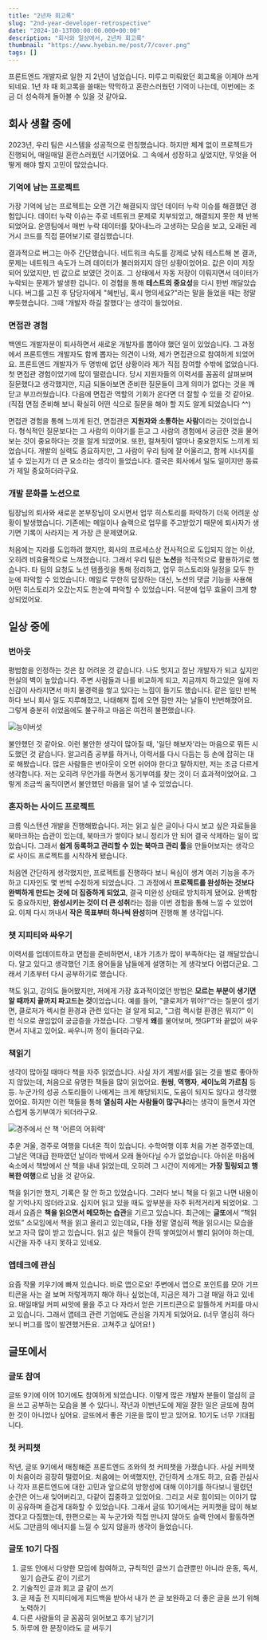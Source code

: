 ```yaml
---
title: "2년차 회고록"
slug: "2nd-year-developer-retrospective"
date: "2024-10-13T00:00:00.000+00:00"
description: "회사와 일상에서, 2년차 회고록"
thumbnail: "https://www.hyebin.me/post/7/cover.png"
tags: []
---
```


프론트엔드 개발자로 일한 지 2년이 넘었습니다. 미루고 미뤄왔던 회고록을 이제야 쓰게 되네요. 1년 차 때 회고록을 쓸때는 막막하고 혼란스러웠던 기억이 나는데, 이번에는 조금 더 성숙하게 돌아볼 수 있을 것 같아요.

## 회사 생활 중에

2023년, 우리 팀은 시스템을 성공적으로 런칭했습니다. 하지만 체계 없이 프로젝트가 진행되어, 매일매일 혼란스러웠던 시기였어요. 그 속에서 성장하고 싶었지만, 무엇을 어떻게 해야 할지 고민이 많았습니다.

### 기억에 남는 프로젝트

가장 기억에 남는 프로젝트는 오랜 기간 해결되지 않던 데이터 누락 이슈를 해결했던 경험입니다. 데이터 누락 이슈는 주로 네트워크 문제로 치부되었고, 해결되지 못한 채 반복되었어요. 운영팀에서 매번 누락 데이터를 찾아내느라 고생하는 모습을 보고, 오래된 레거시 코드를 직접 뜯어보기로 결심했습니다.

결과적으로 버그는 아주 간단했습니다. 네트워크 속도를 강제로 낮춰 테스트해 본 결과, 문제는 네트워크 속도가 느려 데이터가 불러와지지 않던 상황이었어요. 값은 이미 저장되어 있었지만, 빈 값으로 보였던 것이죠. 그 상태에서 자동 저장이 이뤄지면서 데이터가 누락되는 문제가 발생한 겁니다. 이 경험을 통해 **테스트의 중요성**을 다시 한번 깨달았습니다. 버그를 고친 후 담당자에게 "혜빈님, 혹시 명의세요?"라는 말을 들었을 때는 정말 뿌듯했습니다. 그때 '개발자 하길 잘했다'는 생각이 들었어요.

### 면접관 경험

백엔드 개발자분이 퇴사하면서 새로운 개발자를 뽑아야 했던 일이 있었습니다. 그 과정에서 프론트엔드 개발자도 함께 뽑자는 의견이 나와, 제가 면접관으로 참여하게 되었어요. 프론트엔드 개발자가 두 명밖에 없던 상황이라 제가 직접 참여할 수밖에 없었습니다. 첫 면접관 경험이었기에 많이 떨렸습니다. 당시 지원자들의 이력서를 꼼꼼히 살펴보며 질문했다고 생각했지만, 지금 되돌아보면 준비한 질문들이 크게 의미가 없다는 것을 깨닫고 부끄러웠습니다. 다음에 면접관 역할의 기회가 온다면 더 잘할 수 있을 것 같아요. (직접 면접 준비해 보니 확실히 어떤 식으로 질문을 해야 할 지도 알게 되었습니다 ^^)

면접관 경험을 통해 느끼게 된건, 면접관은 **지원자와 소통하는 사람**이라는 것이었습니다. 형식적인 질문보다는 그 사람의 이야기를 듣고 그 사람의 경험에서 궁금한 것을 물어보는 것이 중요하다는 것을 알게 되었어요. 또한, 컬쳐핏이 얼마나 중요한지도 느끼게 되었습니다. 개발의 실력도 중요하지만, 그 사람이 우리 팀에 잘 어울리고, 함께 시너지를 낼 수 있는지가 더 큰 요소라는 생각이 들었습니다. 결국은 회사에서 일도 일이지만 동료가 제일 중요하더라구요.

### 개발 문화를 노션으로

팀장님의 퇴사와 새로운 본부장님이 오시면서 업무 히스토리를 파악하기 더욱 어려운 상황이 발생했습니다. 기존에는 메일이나 슬랙으로 업무를 주고받았기 때문에 퇴사자가 생기면 기록이 사라지는 게 가장 큰 문제였어요.

처음에는 지라를 도입하려 했지만, 회사의 프로세스상 전사적으로 도입되지 않는 이상, 오히려 비효율적으로 느껴졌습니다. 그래서 우리 팀은 **노션**을 적극적으로 활용하기로 했습니다. 타 팀의 요청도 노션 템플릿을 통해 정리하고, 업무 히스토리와 일정을 모두 한눈에 파악할 수 있었습니다. 메일로 무한히 답장하는 대신, 노션의 댓글 기능을 사용해 어떤 히스토리가 오갔는지도 한눈에 파악할 수 있었습니다. 덕분에 업무 효율이 크게 향상되었어요.

## 일상 중에

### 번아웃

평범함을 인정하는 것은 참 어려운 것 같습니다. 나도 멋지고 잘난 개발자가 되고 싶지만 현실의 벽이 높았습니다. 주변 사람들과 나를 비교하게 되고, 지금까지 하고있은 일에 자신감이 사라지면서 마치 물경력을 쌓고 있다는 느낌이 들기도 했습니다. 같은 일만 반복하다 보니 회사 일도 지루해졌고, 나태해져 집에 오면 잠만 자는 날들이 빈번해졌어요. 그렇게 충분히 쉬었음에도 불구하고 마음은 여전히 불편했습니다.

![능이버섯](/post/7/2.png)

불안했던 것 같아요. 이런 불안한 생각이 많아질 때, '일단 해보자'라는 마음으로 뭐든 시도했던 것 같습니다. 알고리즘 공부를 하거나, 이력서를 다시 다듬는 등 손에 잡히는 대로 해봤습니다. 많은 사람들은 번아웃이 오면 쉬어야 한다고 말하지만, 저는 조금 다르게 생각합니다. 저는 오히려 무언가를 하면서 동기부여를 찾는 것이 더 효과적이었어요. 그렇게 조금씩 움직이면서 불안했던 마음을 덜어 낼 수 있었습니다.

### 혼자하는 사이드 프로젝트

크롬 익스텐션 개발을 진행해봤습니다. 저는 읽고 싶은 글이나 다시 보고 싶은 자료들을 북마크하는 습관이 있는데, 북마크가 쌓이다 보니 정리가 안 되어 결국 삭제하는 일이 많았습니다. 그래서 **쉽게 등록하고 관리할 수 있는 북마크 관리 툴**을 만들어보자는 생각으로 사이드 프로젝트를 시작하게 됐습니다.

처음엔 간단하게 생각했지만, 프로젝트를 진행하다 보니 욕심이 생겨 여러 기능을 추가하고 디자인도 몇 번씩 수정하게 되었습니다. 그 과정에서 **프로젝트를 완성하는 것보다 완벽하게 만드는 것에 더 집중하게 되었고**, 결국 미완성 상태로 방치하게 됐어요. 완벽함도 중요하지만, **완성시키는 것이 더 큰 성취**라는 점을 이번 경험을 통해 느낄 수 있었어요. 이제 다시 꺼내서 **작은 목표부터 하나씩 완성**하며 진행해 볼 생각입니다.

### 챗 지피티와 싸우기

이력서를 업데이트하고 면접을 준비하면서, 내가 기초가 많이 부족하다는 걸 깨달았습니다. 알고 있다고 생각했던 기초 용어들을 남들에게 설명하는 게 생각보다 어렵더군요. 그래서 기초부터 다시 공부하기로 했습니다.

책도 읽고, 강의도 들어봤지만, 저에게 가장 효과적이었던 방법은 **모르는 부분이 생기면 알 때까지 끝까지 파고드는 것**이었습니다. 예를 들어, "클로저가 뭐야?"라는 질문이 생기면, 클로저가 렉시컬 환경과 관련 있다는 걸 알게 되고, "그럼 렉시컬 환경은 뭐지?" 이런 식으로 끊임없이 궁금증을 가졌습니다. 그렇게 **왜**를 물어보며, 챗GPT와 끝없이 싸우면서 지내고 있어요. 싸우니까 정이 들더라구요.

### 책읽기

생각이 많아질 때마다 책을 자주 읽었습니다. 사실 자기 계발서를 읽는 것을 별로 좋아하지 않았는데, 처음으로 유명한 책들을 많이 읽었어요. **원씽**, **역행자**, **세이노의 가르침** 등등. 누군가의 성공 스토리들이 나에게는 크게 해당되지도, 도움이 되지도 않다고 생각했었어요. 하지만 이런 책들을 통해 **열심히 사는 사람들이 많구나**라는 생각이 들면서 자연스럽게 동기부여가 되더라구요.

![경주에서 산 책 '어른의 어휘력'](/post/7/1.png)

추운 겨울, 경주로 여행을 다녀온 적이 있습니다. 수학여행 이후 처음 가본 경주였는데, 그날은 역대급 한파였던 날이라 밖에서 오래 돌아다닐 수가 없었습니다. 아쉬운 마음에 숙소에서 책방에서 산 책을 내내 읽었는데, 오히려 그 시간이 저에게는 **가장 힐링되고 행복한 여행**으로 남을 것 같아요.

책을 읽기만 했지, 기록은 잘 안 하고 있었습니다. 그러다 보니 책을 다 읽고 나면 내용이 잘 기억나지 않더라고요. 심지어 읽고 있을 때도 앞부분을 자주 뒤적거리게 되었어요. 그래서 요즘은 **책을 읽으면서 메모하는 습관**을 기르고 있습니다. 최근에는 **글또**에서 “책읽었또” 소모임에서 책을 읽고 올리고 있는데요, 다들 정말 열심히 책을 읽으시는 모습을 보고 자극 많이 받고 있습니다. 읽고 싶은 책들이 잔뜩 쌓여있어서 빨리 읽어야 하는데, 시간을 자주 내지 못하고 있네요.

### 앱테크에 관심

요즘 작물 키우기에 빠져 있습니다. 바로 앱으로요! 주변에서 앱으로 포인트를 모아 기프티콘을 사는 걸 보며 저렇게까지 해야 하나 싶었는데, 지금은 제가 그걸 매일 하고 있네요. 매일매일 커피 씨앗에 물을 주고 다 자라서 얻은 기프티콘으로 알뜰하게 커피를 마시고 있습니다. 그래서 앱테크 관련 기업에도 관심을 가지게 되었어요. (너무 열심히 하다 보니 버그를 많이 발견했거든요. 고쳐주고 싶어요! )

## 글또에서

### 글또 참여

글또 9기에 이어 10기에도 참여하게 되었습니다. 이렇게 많은 개발자 분들이 열심히 글을 쓰고 공부하는 모습을 볼 수 있다니. 작년과 이번년도에 제일 잘한 일은 글또에 참여한 것이 아니었나 싶어요. 글또에서 좋은 기운을 많이 받고 있어요. 10기도 너무 기대됩니다.

### 첫 커피챗

작년, 글또 9기에서 매칭해준 프론트엔드 조와의 첫 커피챗을 가졌습니다. 사실 커피챗이 처음이라 굉장히 떨렸어요. 처음에는 어색했지만, 간단하게 소개도 하고, 요즘 관심사나 각자 프론트엔드에 대한 고민과 앞으로의 방향성에 대해 이야기를 하다보니 떨렸던 순간은 어느새 잊어버리고, 다같이 집중하고 있었어요. 그리고 서로 힘이되는 이야기 많이 공유하며 즐겁게 대화할 수 있었습니다. 그래서 글또 10기에서는 커피챗을 많이 해보겠다고 다짐했는데, 한편으로는 꼭 누군가와 직접 만나지 않아도 슬랙 안에서 활동하면서도 그만큼의 에너지를 느낄 수 있지 않을까 생각이 들었습니다.

### 글또 10기 다짐

1. 글또 안에서 다양한 모임에 참여하고, 규칙적인 글쓰기 습관뿐만 아니라 운동, 독서, 일기 습관도 같이 기르기
2. 기술적인 글과 회고 글 같이 쓰기
3. 글 제출 전 지피티에게 피드백을 받아서 내가 쓴 글 보완하고 더 좋은 글을 쓰기 위해 노력하기
4. 다른 사람들의 글 꼼꼼히 읽어보고 후기 남기기
5. 하루에 한 문장이라도 글 써두기